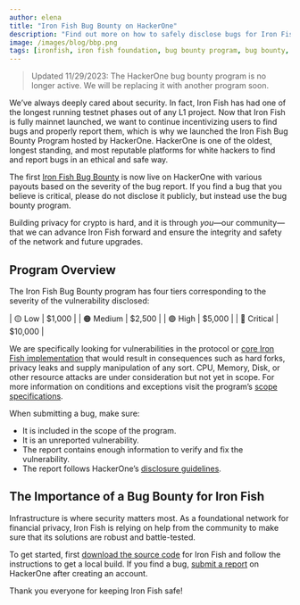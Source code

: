 ```yaml
---
author: elena
title: "Iron Fish Bug Bounty on HackerOne"
description: "Find out more on how to safely disclose bugs for Iron Fish"
image: /images/blog/bbp.png
tags: [ironfish, iron fish foundation, bug bounty program, bug bounty, bbp]
---
```


> Updated 11/29/2023: The HackerOne bug bounty program is no longer active. We will be replacing it with another program soon.

We’ve always deeply cared about security. In fact, Iron Fish has had one of the longest running testnet phases out of any L1 project. Now that Iron Fish is fully mainnet launched, we want to continue incentivizing users to find bugs and properly report them, which is why we launched the Iron Fish Bug Bounty Program hosted by HackerOne. HackerOne is one of the oldest, longest standing, and most reputable platforms for white hackers to find and report bugs in an ethical and safe way.

The first [Iron Fish Bug Bounty](https://hackerone.com/iron_fish_bbp) is now live on HackerOne with various payouts based on the severity of the bug report. If you find a bug that you believe is critical, please do not disclose it publicly, but instead use the bug bounty program.

Building privacy for crypto is hard, and it is through *you*—our community—that we can advance Iron Fish forward and ensure the integrity and safety of the network and future upgrades.

## Program Overview

The Iron Fish Bug Bounty program has four tiers corresponding to the severity of the vulnerability disclosed:

| 🟡 Low | $1,000 |
| 🟠 Medium | $2,500 |
| 🟣 High | $5,000 |
| 🔴 Critical | $10,000 |

We are specifically looking for vulnerabilities in the protocol or [core Iron Fish implementation](https://github.com/iron-fish/ironfish) that would result in consequences such as hard forks, privacy leaks and supply manipulation of any sort. CPU, Memory, Disk, or other resource attacks are under consideration but not yet in scope. For more information on conditions and exceptions visit the program’s [scope specifications](https://hackerone.com/iron_fish_bbp/policy_scopes).

When submitting a bug, make sure:

- It is included in the scope of the program.
- It is an unreported vulnerability.
- The report contains enough information to verify and fix the vulnerability.
- The report follows HackerOne’s [disclosure guidelines](https://www.hackerone.com/disclosure-guidelines).

## The Importance of a Bug Bounty for Iron Fish

Infrastructure is where security matters most. As a foundational network for financial privacy, Iron Fish is relying on help from the community to make sure that its solutions are robust and battle-tested.

To get started, first [download the source code](https://github.com/iron-fish/ironfish) for Iron Fish and follow the instructions to get a local build. If you find a bug, [submit a report](https://hackerone.com/iron_fish_bbp?view_policy=true) on HackerOne after creating an account.

Thank you everyone for keeping Iron Fish safe!
